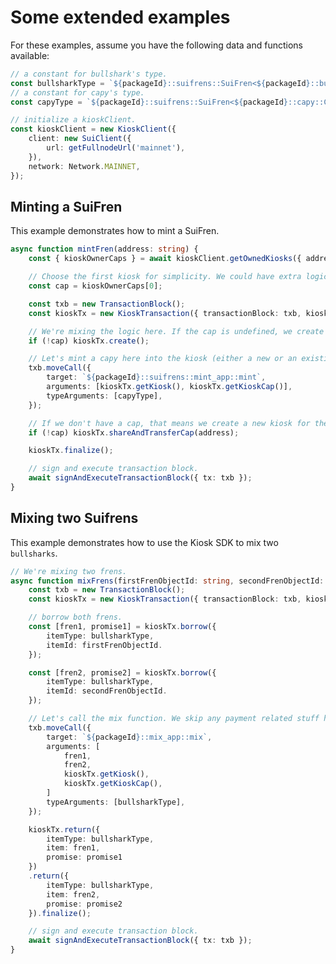 # Some extended examples

For these examples, assume you have the following data and functions available:

```typescript
// a constant for bullshark's type.
const bullsharkType = `${packageId}::suifrens::SuiFren<${packageId}::bullshark::Bullshark>`;
// a constant for capy's type.
const capyType = `${packageId}::suifrens::SuiFren<${packageId}::capy::Capy>`;

// initialize a kioskClient.
const kioskClient = new KioskClient({
    client: new SuiClient({
        url: getFullnodeUrl('mainnet'),
    }),
    network: Network.MAINNET,
});
```

## Minting a SuiFren

This example demonstrates how to mint a SuiFren.

```typescript
async function mintFren(address: string) {
    const { kioskOwnerCaps } = await kioskClient.getOwnedKiosks({ address });

    // Choose the first kiosk for simplicity. We could have extra logic here (e.g. let the user choose, pick a personal one, etc).
    const cap = kioskOwnerCaps[0];

    const txb = new TransactionBlock();
    const kioskTx = new KioskTransaction({ transactionBlock: txb, kioskClient, cap });

    // We're mixing the logic here. If the cap is undefined, we create a new kiosk.
    if (!cap) kioskTx.create();

    // Let's mint a capy here into the kiosk (either a new or an existing one).
    txb.moveCall({
        target: `${packageId}::suifrens::mint_app::mint`,
        arguments: [kioskTx.getKiosk(), kioskTx.getKioskCap()],
        typeArguments: [capyType],
    });

    // If we don't have a cap, that means we create a new kiosk for the user in this flow.
    if (!cap) kioskTx.shareAndTransferCap(address);

    kioskTx.finalize();

    // sign and execute transaction block.
    await signAndExecuteTransactionBlock({ tx: txb });
}
```

## Mixing two Suifrens

This example demonstrates how to use the Kiosk SDK to mix two `bullsharks`.

```typescript
// We're mixing two frens.
async function mixFrens(firstFrenObjectId: string, secondFrenObjectId: string, cap: KioskOwnerCap) {
    const txb = new TransactionBlock();
    const kioskTx = new KioskTransaction({ transactionBlock: txb, kioskClient, cap });

    // borrow both frens.
    const [fren1, promise1] = kioskTx.borrow({
        itemType: bullsharkType,
        itemId: firstFrenObjectId.
    });

    const [fren2, promise2] = kioskTx.borrow({
        itemType: bullsharkType,
        itemId: secondFrenObjectId.
    });

    // Let's call the mix function. We skip any payment related stuff here.
    txb.moveCall({
        target: `${packageId}::mix_app::mix`,
        arguments: [
            fren1,
            fren2,
            kioskTx.getKiosk(),
            kioskTx.getKioskCap(),
        ]
        typeArguments: [bullsharkType],
    });

    kioskTx.return({
        itemType: bullsharkType,
        item: fren1,
        promise: promise1
    })
    .return({
        itemType: bullsharkType,
        item: fren2,
        promise: promise2
    }).finalize();

    // sign and execute transaction block.
    await signAndExecuteTransactionBlock({ tx: txb });
}
```
